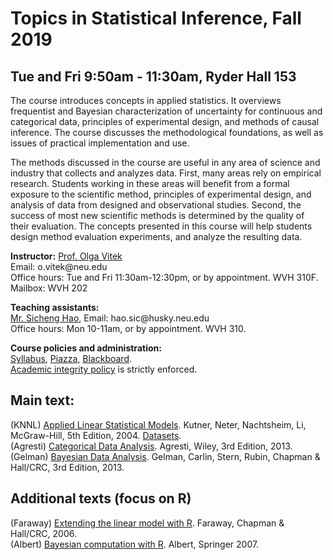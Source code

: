 <h1> Topics in Statistical Inference, Fall 2019 </h1>
<h2>Tue and Fri 9:50am - 11:30am, Ryder Hall 153</h2>

The course introduces concepts in applied statistics. It overviews frequentist and Bayesian characterization of uncertainty for continuous and categorical data, principles of experimental design, and methods of causal inference. The course discusses the methodological foundations, as well as issues of practical implementation and use. 

The methods discussed in the course are useful in any area of science and industry that collects and analyzes data. First, many areas rely on empirical research. Students working in these areas will benefit from a formal exposure to the scientific method, principles of experimental design, and analysis of data from designed and observational studies.  Second, the success of most new scientific methods is determined by the quality of their evaluation. The concepts presented in this course will help students design method evaluation experiments, and analyze the resulting data.


<p><strong>Instructor:</strong> [Prof. Olga Vitek](http://olga-vitek-lab.ccis.northeastern.edu/)</br>
Email: o.vitek@neu.edu</br>
Office hours: Tue and Fri 11:30am-12:30pm, or by appointment. WVH 310F.</br>
Mailbox: WVH 202</p>

<p><strong>Teaching assistants:</strong></br>
[Mr. Sicheng Hao](https://www.linkedin.com/in/sicheng-hao-0a9481b2/), 
Email: hao.sic@husky.neu.edu</br>
Office hours: Mon 10-11am, or by appointment. WVH 310.

<p><strong>Course policies and administration:</strong></br> [Syllabus](CS7290_Fall19_syllabus.pdf),  [Piazza](http://piazza.com/northeastern/fall2019/cs7290), [Blackboard](https://northeastern.blackboard.com/).</br>
[Academic integrity policy](http://www.northeastern.edu/osccr/academic-integrity-policy/) is strictly enforced.</p> 

<h2>Main text:</h2>
<p>(KNNL) [Applied Linear Statistical Models](https://www.amazon.com/Applied-Linear-Statistical-Models-2013/dp/1259064743/). Kutner, Neter, Nachtsheim, Li, McGraw-Hill, 5th Edition, 2004. [Datasets](http://users.stat.ufl.edu/~rrandles/sta4210/Rclassnotes/data/textdatasets/index.html).</br>
(Agresti) [Categorical Data Analysis](http://users.stat.ufl.edu/~aa/cda/cda.html). Agresti, Wiley, 3rd Edition, 2013.</br>
(Gelman) [Bayesian Data Analysis](http://www.stat.columbia.edu/~gelman/book/). Gelman, Carlin, Stern, Rubin, Chapman \& Hall/CRC, 3rd Edition, 2013.
</p>

<h2>Additional texts (focus on R)</h2>
<p>(Faraway) [Extending the linear model with R](https://www.amazon.com/Extending-Linear-Model-Generalized-Nonparametric/dp/158488424X). Faraway, Chapman \& Hall/CRC, 2006.</br>
(Albert) [Bayesian computation with R](http://www-math.bgsu.edu/~albert/bcwr/). Albert, Springer 2007.
</p>
